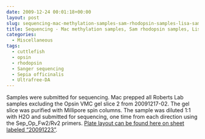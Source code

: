 ```yaml
---
date: 2009-12-24 00:01:18+00:00
layout: post
slug: sequencing-mac-methylation-samples-sam-rhodopsin-samples-lisa-samples
title: Sequencing - Mac methylation samples, Sam rhodopsin samples, Lisa samples
categories:
  - Miscellaneous
tags:
  - cuttlefish
  - opsin
  - rhodopsin
  - Sanger sequencing
  - Sepia officinalis
  - Ultrafree-DA
---
```


Samples were submitted for sequencing. Mac prepped all Roberts Lab samples excluding the Opsin VMC gel slice 2 from 20091217-02. The gel slice was purified with Millipore spin columns. The sample was diluted 1:1 with H2O and submitted for sequencing, one time from each direction using the Sep_Op_Fw2/Rv2 primers. [Plate layout can be found here on sheet labeled "20091223"](https://spreadsheets.google.com/ccc?key=0AtV_gF766XZAcHljOFBWd3pLTUJwbUxkdkg1OGdCY3c&hl=en).
